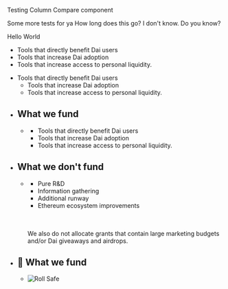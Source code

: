 Testing Column Compare component 

Some more tests for ya How long does this go? I don't know. Do you know? 

<Column>

Hello World

</Column>


<Column>

<Box>

- Tools that directly benefit Dai users
- Tools that increase Dai adoption
- Tools that increase access to personal liquidity.

</Box>

- Tools that directly benefit Dai users
	- Tools that increase Dai adoption
	- Tools that increase access to personal liquidity.

</Column>



<Column>

- ## What we fund
	- <Box>

		- Tools that directly benefit Dai users
		- Tools that increase Dai adoption
		- Tools that increase access to personal liquidity.

	  </Box>


- ## What we don't fund
	- <Box>

		- Pure R&D
		- Information gathering 
		- Additional runway
		- Ethereum ecosystem improvements
		<br/>
		<br/>
		
		We also do not allocate grants that contain large marketing budgets and/or Dai giveaways and airdrops.

	  </Box>

</Column>


<Column>

- ## 🤔 What we fund
	- <Box>

		![Roll Safe](https://i.kym-cdn.com/entries/icons/mobile/000/022/138/highresrollsafe.jpg)

	  </Box>

</Column>
